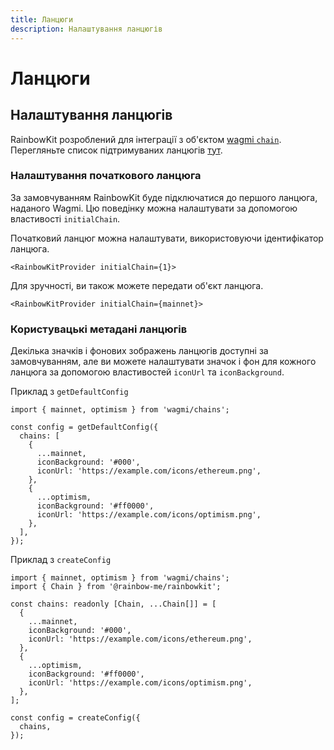 ```yaml
---
title: Ланцюги
description: Налаштування ланцюгів
---
```


# Ланцюги

## Налаштування ланцюгів

RainbowKit розроблений для інтеграції з об'єктом [wagmi `chain`](https://wagmi.sh/react/chains). Перегляньте список підтримуваних ланцюгів [тут](https://wagmi.sh/react/chains#supported-chains).

### Налаштування початкового ланцюга

За замовчуванням RainbowKit буде підключатися до першого ланцюга, наданого Wagmi. Цю поведінку можна налаштувати за допомогою властивості `initialChain`.

Початковий ланцюг можна налаштувати, використовуючи ідентифікатор ланцюга.

```tsx
<RainbowKitProvider initialChain={1}>
```

Для зручності, ви також можете передати об'єкт ланцюга.

```tsx
<RainbowKitProvider initialChain={mainnet}>
```

### Користувацькі метадані ланцюгів

Декілька значків і фонових зображень ланцюгів доступні за замовчуванням, але ви можете налаштувати значок і фон для кожного ланцюга за допомогою властивостей `iconUrl` та `iconBackground`.

Приклад з `getDefaultConfig`

```tsx
import { mainnet, optimism } from 'wagmi/chains';

const config = getDefaultConfig({
  chains: [
    {
      ...mainnet,
      iconBackground: '#000',
      iconUrl: 'https://example.com/icons/ethereum.png',
    },
    {
      ...optimism,
      iconBackground: '#ff0000',
      iconUrl: 'https://example.com/icons/optimism.png',
    },
  ],
});
```

Приклад з `createConfig`

```tsx
import { mainnet, optimism } from 'wagmi/chains';
import { Chain } from '@rainbow-me/rainbowkit';

const chains: readonly [Chain, ...Chain[]] = [
  {
    ...mainnet,
    iconBackground: '#000',
    iconUrl: 'https://example.com/icons/ethereum.png',
  },
  {
    ...optimism,
    iconBackground: '#ff0000',
    iconUrl: 'https://example.com/icons/optimism.png',
  },
];

const config = createConfig({
  chains,
});
```
